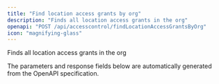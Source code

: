 ```yaml
---
title: "Find location access grants by org"
description: "Finds all location access grants in the org"
openapi: "POST /api/accesscontrol/findLocationAccessGrantsByOrg"
icon: "magnifying-glass"
---
```


Finds all location access grants in the org

<Note>
The parameters and response fields below are automatically generated from the OpenAPI specification.
</Note>
